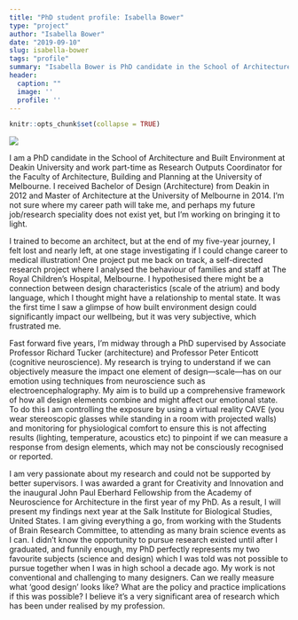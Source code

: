 ```yaml
---
title: "PhD student profile: Isabella Bower"
type: "project"
author: "Isabella Bower"
date: "2019-09-10"
slug: isabella-bower
tags: "profile"
summary: "Isabella Bower is PhD candidate in the School of Architecture and Built Environment at Deakin University. Her research focuses on trying to understand if we can objectively measure the impact one element of design—scale—has on our emotion using techniques from neuroscience such as electroencephalography"
header:
  caption: ""
  image: ''
  profile: ''
---
```


```r
knitr::opts_chunk$set(collapse = TRUE)
```


![](IsabellaBower.jpeg)

I am a PhD candidate in the School of Architecture and Built Environment at Deakin University and work part-time as Research Outputs Coordinator for the Faculty of Architecture, Building and Planning at the University of Melbourne. I received Bachelor of Design (Architecture) from Deakin in 2012 and Master of Architecture at the University of Melbourne in 2014. I’m not sure where my career path will take me, and perhaps my future job/research speciality does not exist yet, but I’m working on bringing it to light.

I trained to become an architect, but at the end of my five-year journey, I felt lost and nearly left, at one stage investigating if I could change career to medical illustration! One project put me back on track, a self-directed research project where I analysed the behaviour of families and staff at The Royal Children’s Hospital, Melbourne. I hypothesised there might be a connection between design characteristics (scale of the atrium) and body language, which I thought might have a relationship to mental state. It was the first time I saw a glimpse of how built environment design could significantly impact our wellbeing, but it was very subjective, which frustrated me.

Fast forward five years, I’m midway through a PhD supervised by Associate Professor Richard Tucker (architecture) and Professor Peter Enticott (cognitive neuroscience). My research is trying to understand if we can objectively measure the impact one element of design—scale—has on our emotion using techniques from neuroscience such as electroencephalography. My aim is to build up a comprehensive framework of how all design elements combine and might affect our emotional state. To do this I am controlling the exposure by using a virtual reality CAVE (you wear stereoscopic glasses while standing in a room with projected walls) and monitoring for physiological comfort to ensure this is not affecting results (lighting, temperature, acoustics etc) to pinpoint if we can measure a response from design elements, which may not be consciously recognised or reported.

I am very passionate about my research and could not be supported by better supervisors. I was awarded a grant for Creativity and Innovation and the inaugural John Paul Eberhard Fellowship from the Academy of Neuroscience for Architecture in the first year of my PhD. As a result, I will present my findings next year at the Salk Institute for Biological Studies, United States. I am giving everything a go, from working with the Students of Brain Research Committee, to attending as many brain science events as I can. I didn’t know the opportunity to pursue research existed until after I graduated, and funnily enough, my PhD perfectly represents my two favourite subjects (science and design) which I was told was not possible to pursue together when I was in high school a decade ago. My work is not conventional and challenging to many designers. Can we really measure what ‘good design’ looks like? What are the policy and practice implications if this was possible? I believe it’s a very significant area of research which has been under realised by my profession.
